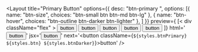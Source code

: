 
<Layout
  title="Primary Button"
  options={{
    desc: "btn-primary <btn-size> <btn-hover>",
    options: [{
      name: "btn-size",
      choices: "btn-small btn btn-md btn-lg"
    },
    {
      name: "btn-hover",
      choices: "btn-outline btn-darker btn-lighter"
    },
    ]
  }}
  preview={
    [< div className="flex" >
      <button class="btn-primary btn-xs btn-outline" >button</button>
      <button class="btn-primary btn-sm btn-lighter" >button</button>
      <button class="btn-primary btn btn-darker" >button</button>
      <button class="btn-primary btn-md btn-darker" >button</button>
      <button class="btn-primary btn-lg btn-darker" >button</button>
    </div >]}
  html='<button class="btn-primary btn btn-darker" >button</button>'
  jsx='<button className="btn-primary btn btn-darker">button</button>'
  next='<button className={`${styles.btnPrimary} ${styles.btn} ${styles.btnDarker}`}>button</button>'
/>